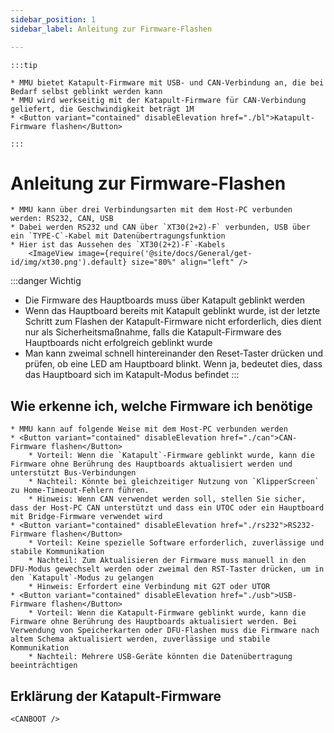 ```yaml
---
sidebar_position: 1
sidebar_label: Anleitung zur Firmware-Flashen

---
```





    :::tip

    * MMU bietet Katapult-Firmware mit USB- und CAN-Verbindung an, die bei Bedarf selbst geblinkt werden kann
    * MMU wird werkseitig mit der Katapult-Firmware für CAN-Verbindung geliefert, die Geschwindigkeit beträgt 1M
    * <Button variant="contained" disableElevation href="./bl">Katapult-Firmware flashen</Button>

    :::

# Anleitung zur Firmware-Flashen

    * MMU kann über drei Verbindungsarten mit dem Host-PC verbunden werden: RS232, CAN, USB
    * Dabei werden RS232 und CAN über `XT30(2+2)-F` verbunden, USB über ein `TYPE-C`-Kabel mit Datenübertragungsfunktion
    * Hier ist das Aussehen des `XT30(2+2)-F`-Kabels
        <ImageView image={require('@site/docs/General/get-id/img/xt30.png').default} size="80%" align="left" />

:::danger Wichtig
* Die Firmware des Hauptboards muss über Katapult geblinkt werden
* Wenn das Hauptboard bereits mit Katapult geblinkt wurde, ist der letzte Schritt zum Flashen der Katapult-Firmware nicht erforderlich, dies dient nur als Sicherheitsmaßnahme, falls die Katapult-Firmware des Hauptboards nicht erfolgreich geblinkt wurde
* Man kann zweimal schnell hintereinander den Reset-Taster drücken und prüfen, ob eine LED am Hauptboard blinkt. Wenn ja, bedeutet dies, dass das Hauptboard sich im Katapult-Modus befindet
:::

## Wie erkenne ich, welche Firmware ich benötige

    * MMU kann auf folgende Weise mit dem Host-PC verbunden werden
    * <Button variant="contained" disableElevation href="./can">CAN-Firmware flashen</Button>
        * Vorteil: Wenn die `Katapult`-Firmware geblinkt wurde, kann die Firmware ohne Berührung des Hauptboards aktualisiert werden und unterstützt Bus-Verbindungen
        * Nachteil: Könnte bei gleichzeitiger Nutzung von `KlipperScreen` zu Home-Timeout-Fehlern führen.
        * Hinweis: Wenn CAN verwendet werden soll, stellen Sie sicher, dass der Host-PC CAN unterstützt und dass ein UTOC oder ein Hauptboard mit Bridge-Firmware verwendet wird
    * <Button variant="contained" disableElevation href="./rs232">RS232-Firmware flashen</Button>
        * Vorteil: Keine spezielle Software erforderlich, zuverlässige und stabile Kommunikation
        * Nachteil: Zum Aktualisieren der Firmware muss manuell in den DFU-Modus gewechselt werden oder zweimal den RST-Taster drücken, um in den `Katapult`-Modus zu gelangen
        * Hinweis: Erfordert eine Verbindung mit G2T oder UTOR
    * <Button variant="contained" disableElevation href="./usb">USB-Firmware flashen</Button>
        * Vorteil: Wenn die Katapult-Firmware geblinkt wurde, kann die Firmware ohne Berührung des Hauptboards aktualisiert werden. Bei Verwendung von Speicherkarten oder DFU-Flashen muss die Firmware nach altem Schema aktualisiert werden, zuverlässige und stabile Kommunikation
        * Nachteil: Mehrere USB-Geräte könnten die Datenübertragung beeinträchtigen

## Erklärung der Katapult-Firmware

    <CANBOOT />
